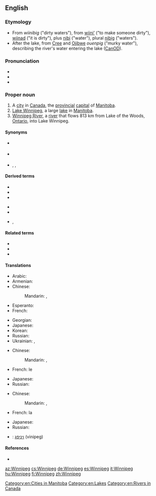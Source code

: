 ==English==
{{wikipedia|Winnipeg, Manitoba}}

===Etymology===
* From {{etyl|oj|en}} ''wiinibig'' ("dirty waters"), from [[wiini'|wiini’]] ("to make someone dirty"), [[wiinad]] ("it is dirty"), plus [[nibi]] ("water"), plural [[nibi|nibig]] ("waters").
* After the lake, from [[Cree]] and [[Ojibwe]] ''ouenpig'' ("murky water"), describing the river's water entering the lake ([[CanOD]]).

===Pronunciation===
* {{IPA|/ˈwɪnəˈpɛɡ/|lang=en}}
* {{hyphenation|Win|ni|peg|lang=en}}
* {{audio|en-ca-Winnipeg.ogg|Audio (CA)|lang=en}}

===Proper noun===
{{en-proper noun}}

# A [[city]] in [[Canada]], the [[provincial]] [[capital]] of [[Manitoba]].
# [[Lake Winnipeg]], a large [[lake]] in [[Manitoba]].
# [[Winnipeg River]], a [[river]] that flows 813 km from Lake of the Woods, [[Ontario]], into Lake Winnipeg.

====Synonyms====
{{sense|city}}
* {{l|en|Peg}} {{qualifier|slang}}
* {{l|en|Winterpeg}} {{qualifier|jocular}}
* {{l|en|WPG}} , {{l|en|Wpg}} , {{l|en|Wpg.}} {{qualifier|abbreviation}}

====Derived terms====
{{rel-top|terms derived from "Winnipeg"}}
* {{l|en|Winnipegger}}
* {{l|en|Winnipegish}}
* {{l|en|Winnipeg couch}}
{{rel-mid}}
* {{l|en|Winnipeg goldeye}}
* {{l|en|Winnipeg handshake}}
* {{l|en|Winnipeg rye bread}}, {{l|en|Winnipeg rye}}
{{rel-bottom}}

====Related terms====
* {{l|en|Lake Winnipegosis}}
* {{l|en|Lake Winnibigoshish}}
* {{l|en|Winnebago}}

====Translations====
{{trans-top|capital of Manitoba}}
* Arabic: {{t|ar|وِينِيبِيغ|m|tr=winipīḡ}}
* Armenian: {{t|hy|Վինիպեգ|sc=Armn}}
* Chinese:
*: Mandarin: {{t|cmn|溫尼伯|sc=Hani}}, {{t+|cmn|温尼伯|tr=Wēnníbó|sc=Hani}}
* Esperanto: {{t|eo|Vinipego}}
* French: {{t|fr|Winnipeg}}
{{trans-mid}}
* Georgian: {{t-needed|ka}}
* Japanese: {{t|ja|ウィニペグ|tr=Winipegu}}
* Korean: {{t|ko|위니펙|tr=Winipek|sc=Kore}}
* Russian: {{t+|ru|Ви́ннипег|m}}
* Ukrainian: {{t|uk|Вінніпег|m|tr=Vinnipeh}}, {{t|uk|Вінніпеґ|m|tr=Vinnipeg}}
{{trans-bottom}}

{{trans-top|lake}}
* Chinese:
*: Mandarin: {{t|cmn|溫尼伯湖|sc=Hani}}, {{t|cmn|温尼伯湖|tr=Wēnníbó Hú|sc=Hani}}
* French: le {{t|fr|lac Winnipeg|m}}
{{trans-mid}}
* Japanese: {{t|ja|ウィニペグ湖|tr=Winipegu-ko}}
* Russian: {{t+|ru|Ви́ннипег|m}}
{{trans-bottom}}

{{trans-top|river}}
* Chinese:
*: Mandarin: {{t|cmn|溫尼伯河|sc=Hani}}, {{t|cmn|温尼伯河|tr=Wēnníbó Hé|sc=Hani}}
* French: la {{t|fr|rivière Winnipeg|f}}
{{trans-mid}}
* Japanese: {{t|ja|ウィニペグ川|tr=Winipegu-gawa|sc=Jpan}}
* Russian: {{t+|ru|Ви́ннипег|m}}
{{trans-bottom}}

{{checktrans-top}}
* {{ttbc|he}}: [[ויניפג]] (vinipeg)
{{trans-mid}}
{{trans-bottom}}

====References====
* {{R:Canadian Oxford 2004}}

[[Category:en:Cities in Manitoba]]
[[Category:en:Lakes]]
[[Category:en:Rivers in Canada]]

[[az:Winnipeg]]
[[cs:Winnipeg]]
[[de:Winnipeg]]
[[es:Winnipeg]]
[[it:Winnipeg]]
[[hu:Winnipeg]]
[[fi:Winnipeg]]
[[zh:Winnipeg]]